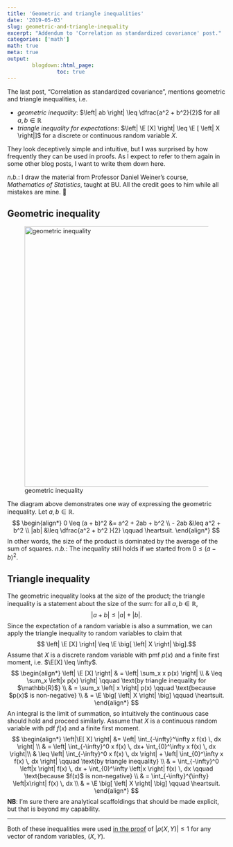 ```yaml
---
title: 'Geometric and triangle inequalities'
date: '2019-05-03'
slug: geometric-and-triangle-inequality
excerpt: "Addendum to 'Correlation as standardized covariance' post."
categories: ['math']
math: true
meta: true
output:
        blogdown::html_page:
                toc: true
---
```


The last post, "Correlation as standardized covariance", mentions geometric and triangle inequalities, i.e.

- *geometric inequality*: $\left| ab \right| \leq \dfrac{a^2 + b^2}{2}$ for all $a, b \in \mathbb{R}$
- *triangle inequality for expectations*: $\left| \E [X] \right| \leq \E [ \left| X \right|]$ for a discrete or continuous random variable $X$.

They look deceptively simple and intuitive, but I was surprised by how frequently they can be used in proofs. As I expect to refer to them again in some other blog posts, I want to write them down here. 

*n.b.*: I draw the material from Professor Daniel Weiner's course, *Mathematics of Statistics*, taught at BU. All the credit goes to him while all mistakes are mine. 💁 



## Geometric inequality

![geometric inequality](/post/2019-05-03-geometric-and-triangle-inequality_files/tikz-diagram.png){width=600px}

The diagram above demonstrates one way of expressing the geometric inequality. Let $a, b \in \mathbb{R}$.  
        $$
        \begin{align*}
        0 \leq (a + b)^2  &= a^2 + 2ab + b^2 \\
         - 2ab &\leq a^2 + b^2 \\
         |ab| &\leq \dfrac{a^2 + b^2 }{2} \qquad \heartsuit.
        \end{align*}
        $$
In other words, the size of the product is dominated by the average of the sum of squares. 
*n.b.*: The inequality still holds if we started from $0 \leq (a-b)^2$. 



## Triangle inequality

The geometric inequality looks at the size of the product; the triangle inequality is a statement about the size of the sum: for all $a, b \in \mathbb{R}$,
        $$ \left| a + b \right| \leq \left| a \right| + \left| b \right|.$$
Since the expectation of a random variable is also a summation, we can apply the triangle inequality to random variables to claim that
        $$ \left| \E [X] \right| \leq \E \big[ \left| X \right| \big].$$
Assume that $X$ is a discrete random variable with pmf $p(x)$ and a finite first moment, i.e. $\E[X] \leq \infty$.
$$
\begin{align*}
        \left| \E [X] \right| & = \left| \sum_x x p(x) \right| \\
        & \leq \sum_x \left|x  p(x) \right| \qquad \text{by triangle inequality for $\mathbb{R}$} \\
        & = \sum_x \left| x \right| p(x) \qquad \text{because $p(x)$ is non-negative} \\
        & = \E \big[ \left| X \right| \big] \qquad \heartsuit.
\end{align*}
$$
An integral is the limit of summation, so intuitively the continuous case should hold and proceed similarly. Assume that $X$ is a continuous random variable with pdf $f(x)$ and a finite first moment.
       $$
       \begin{align*}
       \left|\E[ X] \right| &= \left| \int_{-\infty}^\infty x f(x) \, dx \right| \\
       & =  \left| \int_{-\infty}^0 x f(x) \, dx+ \int_{0}^\infty x f(x) \, dx \right|\\
       & \leq \left| \int_{-\infty}^0 x f(x) \, dx \right| + \left| \int_{0}^\infty x f(x) \, dx \right| \qquad \text{by triangle inequality} \\
       & = \int_{-\infty}^0 \left|x \right| f(x) \, dx + \int_{0}^\infty \left|x \right| f(x) \, dx \qquad \text{because $f(x)$ is non-negative} \\
       & = \int_{-\infty}^{\infty} \left|x\right| f(x) \, dx \\
       & = \E \big[  \left| X \right| \big] \qquad \heartsuit.
       \end{align*}
       $$
**NB**: I'm sure there are analytical scaffoldings that should be made explicit, but that is beyond my capability. 

---

Both of these inequalities were used [in the proof](https://asakomikami.com/2019/05/01/correlation-is-just-standardized-covariance/) of $\left| \rho(X, Y) \right| \leq 1$ for any vector of random variables, $(X, Y)$. 


       